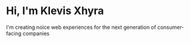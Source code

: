 # Hi, I'm Klevis Xhyra

I'm creating noice web experiences for the next generation of consumer-facing companies
